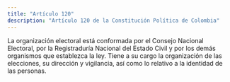 ```yaml
---
title: "Artículo 120"
description: "Artículo 120 de la Constitución Política de Colombia"
---
```


La organización electoral está conformada por el Consejo Nacional Electoral, por la Registraduría Nacional del Estado Civil y por los demás organismos que establezca la ley. Tiene a su cargo la organización de las elecciones, su dirección y vigilancia, así como lo relativo a la identidad de las personas.
